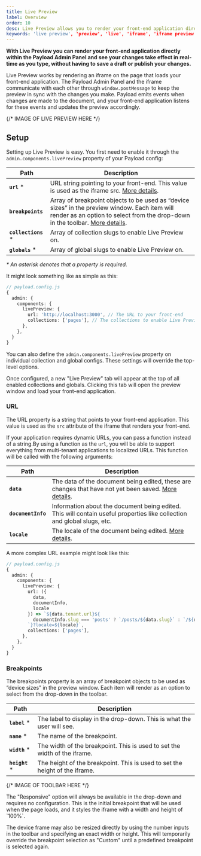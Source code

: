```yaml
---
title: Live Preview
label: Overview
order: 10
desc: Live Preview allows you to render your front-end application directly within the Payload Admin Panel and see your changes in real-time as you type.
keywords: 'live preview', 'preview', 'live', 'iframe', 'iframe preview', 'visual editing', 'design'
---
```


**With Live Preview you can render your front-end application directly within the Payload Admin Panel and see your changes take effect in real-time as you type, without having to save a draft or publish your changes.**

Live Preview works by rendering an iframe on the page that loads your front-end application. The Payload Admin Panel and the iframe communicate with each other through `window.postMessage` to keep the preview in sync with the changes you make. Payload emits events when changes are made to the document, and your front-end application listens for these events and updates the preview accordingly.

{/* IMAGE OF LIVE PREVIEW HERE */}

## Setup

Setting up Live Preview is easy. You first need to enable it through the `admin.components.livePreview` property of your Payload config:

| Path                  | Description                                                                                                                                                                                 |
| --------------------- | ------------------------------------------------------------------------------------------------------------------------------------------------------------------------------------------- |
| **`url`** \*          | URL string pointing to your front-end. This value is used as the iframe src. [More details](#url).
| **`breakpoints`**     | Array of breakpoint objects to be used as “device sizes” in the preview window. Each item will render as an option to select from the drop-down in the toolbar. [More details](#breakpoints).
| **`collections`**  \* | Array of collection slugs to enable Live Preview on.
| **`globals`** \*      | Array of global slugs to enable Live Preview on.

_\* An asterisk denotes that a property is required._

It might look something like as simple as this:

```ts
// payload.config.js
{
  admin: {
    components: {
      livePreview: {
        url: 'http://localhost:3000', // The URL to your front-end
        collections: ['pages'], // The collections to enable Live Preview on
      },
    },
  }
}
```

<Banner type="info">
  You can also define the <code>admin.components.livePreview</code> property on individual collection and global configs. These settings will override the top-level options.
</Banner>

Once configured, a new "Live Preview" tab will appear at the top of all enabled collections and globals. Clicking this tab will open the preview window and load your front-end application.

### URL

The URL property is a string that points to your front-end application. This value is used as the `src` attribute of the iframe that renders your front-end.

If your application requires dynamic URLs, you can pass a function instead of a string.By using a function as the `url`, you will be able to support everything from multi-tenant applications to localized URLs. This function will be called with the following arguments:

| Path                  | Description                                                                                                                                                                                 |
| --------------------- | ------------------------------------------------------------------------------------------------------------------------------------------------------------------------------------------- |
| **`data`**            | The data of the document being edited, these are changes that have not yet been saved. [More details](#data).
| **`documentInfo`**    | Information about the document being edited. This will contain useful properties like collection and global slugs, etc.
| **`locale`**          | The locale of the document being edited. [More details](#locale).

A more complex URL example might look like this:

```ts
// payload.config.js
{
  admin: {
    components: {
      livePreview: {
        url: ({
          data,
          documentInfo,
          locale
        }) => `${data.tenant.url}${
          documentInfo.slug === 'posts' ? `/posts/${data.slug}` : `/${data.slug}
        `}?locale=${locale}`,
        collections: ['pages'],
      },
    },
  }
}
```

### Breakpoints

The breakpoints property is an array of breakpoint objects to be used as “device sizes” in the preview window. Each item will render as an option to select from the drop-down in the toolbar.

| Path                  | Description                                                                                                                                                                                 |
| --------------------- | ------------------------------------------------------------------------------------------------------------------------------------------------------------------------------------------- |
| **`label`** \*        | The label to display in the drop-down. This is what the user will see.
| **`name`** \*         | The name of the breakpoint.
| **`width`** \*        | The width of the breakpoint. This is used to set the width of the iframe.
| **`height`** \*       | The height of the breakpoint. This is used to set the height of the iframe.

{/* IMAGE OF TOOLBAR HERE */}

<Banner type="info">
  The "Responsive" option will always be available in the drop-down and requires no configuration. This is the initial breakpoint that will be used when the page loads, and it styles the iframe with a width and height of `100%`.
</Banner>

The device frame may also be resized directly by using the number inputs in the toolbar and specifying an exact width or height. This will temporarily override the breakpoint selection as "Custom" until a predefined breakpoint is selected again.
